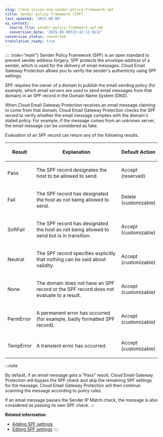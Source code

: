 ```yaml
---
slug: trend-vision-one-sender-policy-framework-spf
title: Sender policy framework (SPF)
last_updated: '2025-09-08'
ai_context:
  source_file: sender-policy-framework-spf.md
  conversion_date: '2025-09-08T23:42:12.911Z'
conversion_status: converted
translation_ready: true
---
```


:::: {role="main"}
Sender Policy Framework (SPF) is an open standard to prevent sender address forgery. SPF protects the *envelope address* of a sender, which is used for the delivery of email messages. Cloud Email Gateway Protection allows you to verify the sender's authenticity using SPF settings.

SPF requires the owner of a domain to publish the email sending policy (for example, which email servers are used to send email messages from that domain) in an SPF record in the Domain Name System (DNS).

When Cloud Email Gateway Protection receives an email message claiming to come from that domain, Cloud Email Gateway Protection checks the SPF record to verify whether the email message complies with the domain's stated policy. For example, if the message comes from an unknown server, the email message can be considered as fake.

Evaluation of an SPF record can return any of the following results.

<table>
<colgroup>
<col style="width: 15%" />
<col style="width: 62%" />
<col style="width: 23%" />
</colgroup>
<thead>
<tr>
<th><p>Result</p></th>
<th><p>Explanation</p></th>
<th><p>Default Action</p></th>
</tr>
</thead>
<tbody>
<tr>
<td><p>Pass</p></td>
<td><p>The SPF record designates the host to be allowed to send.</p></td>
<td><p>Accept (reserved)</p></td>
</tr>
<tr>
<td><p>Fail</p></td>
<td><p>The SPF record has designated the host as not being allowed to send.</p></td>
<td><p>Delete (customizable)</p></td>
</tr>
<tr>
<td><p>SoftFail</p></td>
<td><p>The SPF record has designated the host as not being allowed to send but is in transition.</p></td>
<td><p>Accept (customizable)</p></td>
</tr>
<tr>
<td><p>Neutral</p></td>
<td><p>The SPF record specifies explicitly that nothing can be said about validity.</p></td>
<td><p>Accept (customizable)</p></td>
</tr>
<tr>
<td><p>None</p></td>
<td><p>The domain does not have an SPF record or the SPF record does not evaluate to a result.</p></td>
<td><p>Accept (customizable)</p></td>
</tr>
<tr>
<td><p>PermError</p></td>
<td><p>A permanent error has occurred (for example, badly formatted SPF record).</p></td>
<td><p>Accept (customizable)</p></td>
</tr>
<tr>
<td><p>TempError</p></td>
<td><p>A transient error has occurred.</p></td>
<td><p>Accept (customizable)</p></td>
</tr>
</tbody>
</table>

:::note

By default, if an email message gets a "Pass" result, Cloud Email Gateway Protection will bypass the SPF check and skip the remaining SPF settings for the message. Cloud Email Gateway Protection will then continue scanning the message according to policy rules.

If an email message passes the Sender IP Match check, the message is also considered as passing its own SPF check.
:::

**Related information**

- [Adding SPF settings](adding-spf-settings.mdx)
- [Editing SPF settings](editing-spf-settings.mdx)
::::
